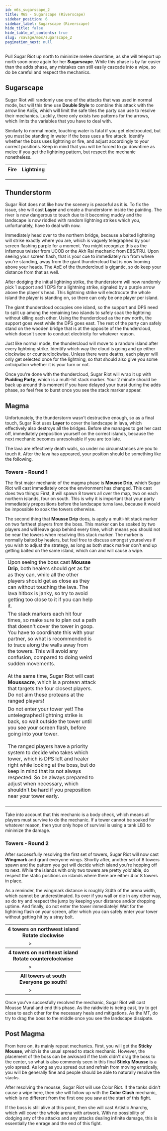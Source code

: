 ```yaml
---
id: m6s_sugarscape_2
title: M6S - Sugarscape (Riverscape)
sidebar_position: 6
sidebar_label: Sugarscape (Riverscape)
hide_title: false
hide_table_of_contents: true
slug: /savage/m6s/sugarscape_2
pagination_next: null
---
```


Pull Sugar Riot up north to minimize melee downtime, as she will teleport up north soon once again for her <strong>Sugarscape</strong>. While this phase is by far easier than the adds phase, any mistakes can still easily cascade into a wipe, so do be careful and respect the mechanics.

## Sugarscape

Sugar Riot will randomly use one of the attacks that was used in normal mode, but will this time use <strong>Double Style</strong> to combine this attack with the arrow line AoEs, which will limit the safe tiles the party can use to resolve their mechanics. Luckily, there only exists two patterns for the arrows, which limits the variables that you have to deal with.

Similarly to normal mode, touching water is fatal if you get electrocuted, but you must be standing in water if the boss uses a fire attack. Identify whether the boss uses lightning or fire, and adjust accordingly to your correct positions. Keep in mind that you will be forced to go downtime as melee if you get the lightning pattern, but respect the mechanic nonetheless.

<table>
    <tr>
        <th>Fire</th>
        <th>Lightning</th>
    </tr>
    <tr>
        <td><KittenAsset path='m6s/riverscape_doublestyle_fire1.png' /></td>
        <td><KittenAsset path='m6s/riverscape_doublestyle_lightning1.png' /></td>
    </tr>
    <tr>
        <td><KittenAsset path='m6s/riverscape_doublestyle_fire2.png' /></td>
        <td><KittenAsset path='m6s/riverscape_doublestyle_lightning2.png' /></td>
    </tr>
    <tr>
        <td><KittenAsset path='m6s/riverscape_doublestyle_fire.webm' /></td>
        <td><KittenAsset path='m6s/riverscape_doublestyle_lightning.webm' /></td>
    </tr>
</table>

## Thunderstorm

Sugar Riot does not like how the scenery is peaceful as it is. To fix the issue, she will cast <strong>Layer</strong> and create a thunderstorm inside the painting. The river is now dangerous to touch due to it becoming muddy and the landscape is now riddled with random lightning strikes which you, unfortunately, have to deal with now.

Immediately head over to the northern bridge, because a baited lightning will strike exactly where you are, which is vaguely telegraphed by your screen flashing purple for a moment. You might recognize this as the infamous twister from UCOB or the Akh Rai mechanic from E8S/FRU. Upon seeing your screen flash, that is your cue to immediately run from where you're standing, away from the giant thundercloud that is now looming above your heads. The AoE of the thundercloud is gigantic, so do keep your distance from that as well.

<KittenAsset path='m6s/thunderstorm_twister.webm' wrapper='div' />

After dodging the initial lightning strike, the thunderstorm will now randomly pick 1 support and 1 DPS for a lightning strike, signaled by a purple arrow above the player's head. This lightning strike will electrocute the whole island the player is standing on, so there can only be one player per island.

The giant thundercloud occupies one island, so the support and DPS need to split up among the remaining two islands to safely soak the lightning without killing each other. Using the thundercloud as the new north, the support goes west while the DPS goes east. The rest of the party can safely stand on the wooden bridge that is at the opposite of the thundercloud, which doesn't seem to conduct electricity for whatever reason.

<KittenAsset path='m6s/thunderstorm_positions.png' wrapper='div' width='40%' />

Just like normal mode, the thundercloud will move to a random island after every lightning strike. Identify which way the cloud is going and go either clockwise or counterclockwise. Unless there were deaths, each player will only get selected once for the lightning, so that should also give you some anticipation whether it is your turn or not. 

<KittenAsset path='m6s/thunderstorm_thundercloud.webm' wrapper='div' />

Once you're done with the thundercloud, Sugar Riot will wrap it up with <strong>Pudding Party</strong>, which is a multi-hit stack marker. Your 2 minute should be back up around this moment if you have delayed your burst during the adds phase, so feel free to burst once you see the stack marker appear.

## Magma

Unfortunately, the thunderstorm wasn't destructive enough, so as a final touch, Sugar Riot uses <strong>Layer</strong> to cover the landscape in lava, which effectively also destroys all the bridges. Before she manages to get her cast off, immediately preposition yourself on the correct islands, because the next mechanic becomes unresolvable if you are too late. 

<KittenAsset path='m6s/magma_start.webm' wrapper='div' />

The lava are effectively death walls, so under no circumstances are you to touch it. After the lava has appeared, your position should be something like the following.

<KittenAsset path='m6s/magma_start.png' wrapper='div' width='40%' />

### Towers - Round 1

The first major mechanic of the magma phase is <strong>Mousse Drip</strong>, which Sugar Riot will cast immediately once the environment has changed. This cast does two things: First, it will spawn 8 towers all over the map, two on each northern islands, four on south. This is why it is important that your party immediately prepositions before the landscape turns lava, because it would be impossible to soak the towers otherwise.

The second thing that <strong>Mousse Drip</strong> does, is apply a multi-hit stack marker on two farthest players from the boss. This marker can be soaked by two players and will leave goop behind every time, which means you should not be near the towers when resolving this stack marker. The marker is normally baited by healers, but feel free to discuss amongst yourselves if you wish to adjust the strategy, as long as both stack marker don't end up getting baited on the same island, which can and will cause a wipe.

<table width='70%'>
    <tr>
        <td width='60%'>Upon seeing the boss cast <strong>Mousse Drip</strong>, both healers should get as far as they can, while all the other players should get as close as they can without touching the lava. The lava hitbox is janky, so try to avoid getting too close to it if you can help it.</td>
        <td><KittenAsset path='m6s/magma_towers1_part1.png' /></td>
    </tr>
    <tr>
        <td>The stack markers each hit four times, so make sure to plan out a path that doesn't cover the tower in goop. You have to coordinate this with your partner, so what is recommended is to trace along the walls away from the towers. This will avoid any confusion, compared to doing weird sudden movements.<br /><br />At the same time, Sugar Riot will cast <strong>Moussacre</strong>, which is a protean attack that targets the four closest players. Do not aim these proteans at the ranged players!</td>
        <td><KittenAsset path='m6s/magma_towers1_part2.png' /></td>
    </tr>
    <tr>
        <td>Do not enter your tower yet! The untelegraphed lightning strike is back, so wait outside the tower until you see your screen flash, before going into your tower.<br /><br />The ranged players have a priority system to decide who takes which tower, which is DPS left and healer right while looking at the boss, but do keep in mind that its not always respected. So be always prepared to adjust when necessary, which shouldn't be hard if you preposition near your tower early.<br /><br /><KittenAsset path='m6s/magma_towers1.webm' /></td>
        <td><KittenAsset path='m6s/magma_towers1_part3.png' /></td>
    </tr>
</table>

Take into account that this mechanic is a body check, which means all players must survive to do the mechanic. If a tower cannot be soaked for whatever reason, then your only hope of survival is using a tank LB3 to minimize the damage.

### Towers - Round 2

After successfully resolving the first set of towers, Sugar Riot will now cast <strong>Wingmark</strong> and grant everyone wings. Shortly after, another set of 8 towers spawn and the pattern you get will decide which island you're hopping off to next. While the islands with only two towers are pretty yolo'able, do respect the static positions on islands where there are either 4 or 8 towers in place. 

As a reminder, the wingmark distance is roughly 3/4th of the arena width, which cannot be underestimated. Its over if you wall or die in any other way, so do try and respect the jump by keeping your distance and/or dropping uptime. And finally, do not enter the tower immediately! Wait for the lightning flash on your screen, after which you can safely enter your tower without getting hit by a stray bolt.

<table>
    <tr>
        <th colspan='3'>4 towers on northwest island<br />Rotate clockwise</th>
    </tr>
    <tr>
        <td><KittenAsset path='m6s/magma_towers2_northwest.png' /></td>
        <td>&gt;</td>
        <td><KittenAsset path='m6s/magma_towers2_northwest_resolution.png' /></td>
    </tr>
    <tr>
        <th colspan='3'>4 towers on northeast island<br />Rotate counterclockwise</th>
    </tr>
    <tr>
        <td><KittenAsset path='m6s/magma_towers2_northeast.png' /></td>
        <td>&gt;</td>
        <td><KittenAsset path='m6s/magma_towers2_northeast_resolution.png' /></td>
    </tr>
    <tr>
        <th colspan='3'>All towers at south<br />Everyone go south!</th>
    </tr>
    <tr>
        <td><KittenAsset path='m6s/magma_towers2_south.png' /></td>
        <td>&gt;</td>
        <td><KittenAsset path='m6s/magma_towers2_south_resolution.png' /></td>
    </tr>
</table>

Once you've succesfully resolved the mechanic, Sugar Riot will cast <Raidwide>Mousse Mural</Raidwide> and end this phase. As the raidwide is being cast, try to get close to each other for the necessary heals and mitigations. As the MT, do try to drag the boss to the middle once you see the landscape dissipate.

<KittenAsset path='m6s/magma_towers2.webm' wrapper='div' />

## Post Magma

From here on, its mainly repeat mechanics. First, you will get the <strong>Sticky Mousse</strong>, which is the usual spread to stack mechanic. However, the placement of the boss can be awkward if the tank didn't drag the boss to the center, so what is also commonly seen in this final <strong>Sticky Mousse</strong> is a yolo spread. As long as you spread out and refrain from moving erratically, you will be generally fine and people should be able to naturally resolve the stacks.

<KittenAsset path='m6s/final_sticky_mousse.webm' wrapper='div' />

After resolving the mousse, Sugar Riot will use <Tankbuster>Color Riot</Tankbuster>. If the tanks didn't cause a wipe here, then she will follow up with the <strong>Color Clash</strong> mechanic, which is no different from the first one you saw at the start of this fight.

If the boss is still alive at this point, then she will cast <Enrage>Artistic Anarchy</Enrage>, which will cover the whole arena with artwork. With no possibility of dodging any of the attacks and any attacks dealing infinite damage, this is essentially the enrage and the end of this fight.